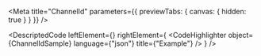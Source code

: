 
<Meta title="ChannelId" parameters={{ previewTabs: { canvas: { hidden: true } } }} />

<DescriptedCode
  leftElement={<ChannelIdDesc />}
  rightElement={
    <CodeHighlighter
      object={ChannelIdSample}
      language={"json"}
      title={"Example"}
    />
  }
/>
